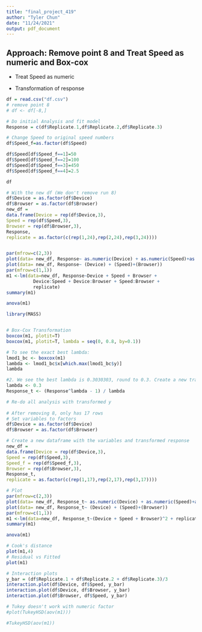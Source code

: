 ```yaml
---
title: "final_project_419"
author: "Tyler Chun"
date: "11/24/2021"
output: pdf_document
---
```


## Approach: Remove point 8 and Treat Speed as numeric and Box-cox

- Treat Speed as numeric

- Transformation of response

```r
df = read.csv("df.csv")
# remove point 8
# df <- df[-8,]

# Do initial Analysis and fit model
Response = c(df$Replicate.1,df$Replicate.2,df$Replicate.3)

# Change Speed to original speed numbers
df$Speed_f=as.factor(df$Speed)

df$Speed[df$Speed_f==1]=50
df$Speed[df$Speed_f==2]=100
df$Speed[df$Speed_f==3]=450
df$Speed[df$Speed_f==4]=2.5

df

# With the new df (We don't remove run 8)
df$Device = as.factor(df$Device)
df$Browser = as.factor(df$Browser)
new_df = 
data.frame(Device = rep(df$Device,3),
Speed = rep(df$Speed,3),
Browser = rep(df$Browser,3),
Response,
replicate = as.factor(c(rep(1,24),rep(2,24),rep(3,24))))


par(mfrow=c(2,3))
plot(data= new_df, Response~ as.numeric(Device) + as.numeric(Speed)+as.numeric(Browser))
plot(data= new_df, Response~ (Device) + (Speed)+(Browser))
par(mfrow=c(1,1))
m1 <-lm(data=new_df, Response~Device + Speed + Browser +
          Device:Speed + Device:Browser + Speed:Browser +
          replicate)
summary(m1)

anova(m1)

```

```r
library(MASS)


# Box-Cox Transformation
boxcox(m1, plotit=T)
boxcox(m1, plotit=T, lambda = seq(0, 0.8, by=0.1))

# To see the exact best lambda:
lmod1_bc <- boxcox(m1)
lambda <- lmod1_bc$x[which.max(lmod1_bc$y)]
lambda

#2. We see the best lambda is 0.3030303, round to 0.3. Create a new transformed response using Box-Cox
lambda <- 0.3
Response_t <- (Response^lambda - 1) / lambda
```

```r
# Re-do all analysis with transformed y
                                                                                   
# After removing 8, only has 17 rows
# Set variables to factors
df$Device = as.factor(df$Device)
df$Browser = as.factor(df$Browser)

# Create a new dataframe with the variables and transformed response
new_df = 
data.frame(Device = rep(df$Device,3),
Speed = rep(df$Speed,3),
Speed_f = rep(df$Speed_f,3),
Browser = rep(df$Browser,3),
Response_t,
replicate = as.factor(c(rep(1,17),rep(2,17),rep(3,17))))

# Plot
par(mfrow=c(2,3))
plot(data= new_df, Response_t~ as.numeric(Device) + as.numeric(Speed)+as.numeric(Browser))
plot(data= new_df, Response_t~ (Device) + (Speed)+(Browser))
par(mfrow=c(1,1))
m1 <-lm(data=new_df, Response_t~(Device + Speed + Browser)^2 + replicate)
summary(m1)

anova(m1)

# Cook's distance
plot(m1,4)
# Residual vs Fitted
plot(m1)

# Interaction plots
y_bar = (df$Replicate.1 + df$Replicate.2 + df$Replicate.3)/3
interaction.plot(df$Device, df$Speed, y_bar)
interaction.plot(df$Device, df$Browser, y_bar)
interaction.plot(df$Browser, df$Speed, y_bar)
```

```r
# Tukey doesn't work with numeric factor
#plot(TukeyHSD(aov(m1)))

#TukeyHSD(aov(m1))
```